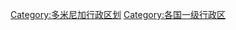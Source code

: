 {{Commonscat|Provinces of the Dominican Republic}}

[[Category:多米尼加行政区划|Category:多米尼加行政区划]]
[[Category:各国一级行政区|Category:各国一级行政区]]